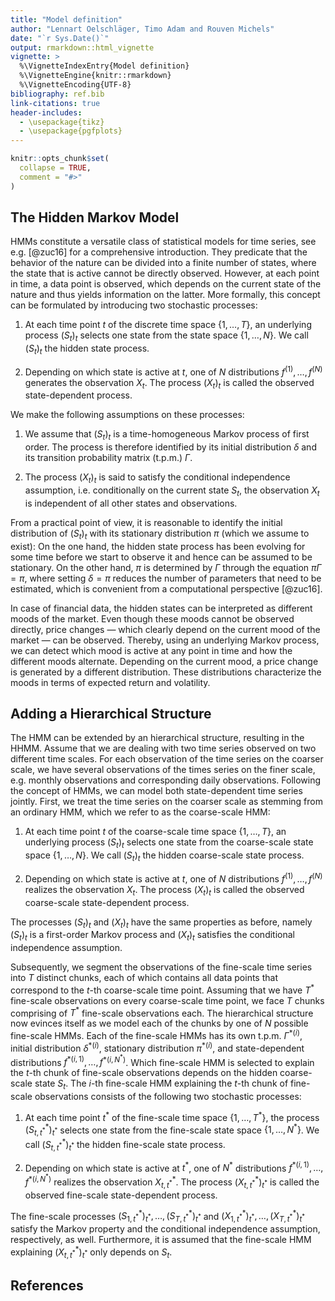 ```yaml
---
title: "Model definition"
author: "Lennart Oelschläger, Timo Adam and Rouven Michels"
date: "`r Sys.Date()`"
output: rmarkdown::html_vignette
vignette: >
  %\VignetteIndexEntry{Model definition}
  %\VignetteEngine{knitr::rmarkdown}
  %\VignetteEncoding{UTF-8}
bibliography: ref.bib
link-citations: true
header-includes: 
  - \usepackage{tikz}
  - \usepackage{pgfplots}
---
```

  
```r
knitr::opts_chunk$set(
  collapse = TRUE,
  comment = "#>"
)
```

## The Hidden Markov Model

HMMs constitute a versatile class of statistical models for time series, see e.g. [@zuc16] for a comprehensive introduction. They predicate that the behavior of the nature can be divided into a finite number of states, where the state that is active cannot be directly observed. However, at each point in time, a data point is observed, which depends on the current state of the nature and thus yields information on the latter. More formally, this concept can be formulated by introducing two stochastic processes:

1. At each time point $t$ of the discrete time space $\{1,\dots,T\}$, an underlying process $(S_t)_t$ selects one state from the state space $\{1,\dots,N\}$. We call $(S_t)_t$ the hidden state process.

2. Depending on which state is active at $t$, one of $N$ distributions $f^{(1)},\dots,f^{(N)}$ generates the observation $X_t$. The process $(X_t)_t$ is called the observed state-dependent process. 

We make the following assumptions on these processes:

1. We assume that $(S_t)_t$ is a time-homogeneous Markov process of first order. The process is therefore identified by its initial distribution $\delta$ and its transition probability matrix (t.p.m.) $\Gamma$.

2. The process $(X_t)_t$ is said to satisfy the conditional independence assumption, i.e.\ conditionally on the current state $S_t$, the observation $X_t$ is independent of all other states and observations.

From a practical point of view, it is reasonable to identify the initial distribution of $(S_t)_t$ with its stationary distribution $\pi$ (which we assume to exist): On the one hand, the hidden state process has been evolving for some time before we start to observe it and hence can be assumed to be stationary. On the other hand, $\pi$ is determined by $\Gamma$ through the equation $\pi\Gamma=\pi$, where setting $\delta=\pi$ reduces the number of parameters that need to be estimated, which is convenient from a computational perspective [@zuc16]. 

In case of financial data, the hidden states can be interpreted as different moods of the market. Even though these moods cannot be observed directly, price changes --- which clearly depend on the current mood of the market --- can be observed. Thereby, using an underlying Markov process, we can detect which mood is active at any point in time and how the different moods alternate. Depending on the current mood, a price change is generated by a different distribution. These distributions characterize the moods in terms of expected return and volatility. 

## Adding a Hierarchical Structure

The HMM can be extended by an hierarchical structure, resulting in the HHMM. Assume that we are dealing with two time series observed on two different time scales. For each observation of the time series on the coarser scale, we have several observations of the times series on the finer scale, e.g.\ monthly observations and corresponding daily observations. Following the concept of HMMs, we can model both state-dependent time series jointly. First, we treat the time series on the coarser scale as stemming from an ordinary HMM, which we refer to as the coarse-scale HMM:

1. At each time point $t$ of the coarse-scale time space $\{1,\dots,T\}$, an underlying process $(S_t)_t$ selects one state from the coarse-scale state space $\{1,\dots,N\}$. We call $(S_t)_t$ the hidden coarse-scale state process.

2. Depending on which state is active at $t$, one of $N$ distributions $f^{(1)},\dots,f^{(N)}$ realizes the observation $X_t$. The process $(X_t)_t$ is called the observed coarse-scale state-dependent process. 

The processes $(S_t)_t$ and $(X_t)_t$ have the same properties as before, namely $(S_t)_t$ is a first-order Markov process and $(X_t)_t$ satisfies the conditional independence assumption. 

Subsequently, we segment the observations of the fine-scale time series into $T$ distinct chunks, each of which contains all data points that correspond to the $t$-th coarse-scale time point. Assuming that we have $T^*$ fine-scale observations on every coarse-scale time point, we face $T$ chunks comprising of $T^*$ fine-scale observations each. The hierarchical structure now evinces itself as we model each of the chunks by one of $N$ possible fine-scale HMMs. Each of the fine-scale HMMs has its own t.p.m.\ $\Gamma^{*(i)}$, initial distribution $\delta^{*(i)}$, stationary distribution $\pi^{*(i)}$, and state-dependent distributions $f^{*(i,1)},\dots,f^{*(i,N^*)}$. Which fine-scale HMM is selected to explain the $t$-th chunk of fine-scale observations depends on the hidden coarse-scale state $S_t$. The $i$-th fine-scale HMM explaining the $t$-th chunk of fine-scale observations consists of the following two stochastic processes:

1. At each time point $t^*$ of the fine-scale time space $\{1,\dots,T^*\}$, the process $(S^*_{t,t^*})_{t^*}$ selects one state from the fine-scale state space $\{1,\dots,N^*\}$. We call $(S^*_{t,t^*})_{t^*}$ the hidden fine-scale state process.

2. Depending on which state is active at $t^*$, one of $N^*$ distributions $f^{*(i,1)},\dots,f^{*(i,N^*)}$ realizes the observation $X^*_{t,t^*}$. The process $(X^*_{t,t^*})_{t^*}$ is called the observed fine-scale state-dependent process. 

The fine-scale processes $(S^*_{1,t^*})_{t^*},\dots,(S^*_{T,t^*})_{t^*}$ and $(X^*_{1,t^*})_{t^*},\dots,(X^*_{T,t^*})_{t^*}$ satisfy the Markov property and the conditional independence assumption, respectively, as well. Furthermore, it is assumed that the fine-scale HMM explaining $(X^*_{t,t^*})_{t^*}$ only depends on $S_t$. 

## References